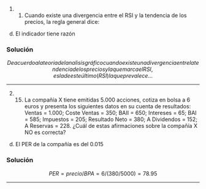 1. 1. Cuando existe una divergencia entre el RSI y la tendencia de los precios, la regla
general dice:

```{=html}
<!-- -->
```

d) El indicador tiene razón

::: {.callout-tip collapse="true"}
### Solución

$$ De acuerdo a la teoria del analisis gráfico cuando existe una divergencia entre la tendencia de los precios y la que marca el RSI, es la de este último (RSI) la que prevalece ... $$
:::

------------------------------------------------------------------------

2. 15. La compañía X tiene emitidas 5.000 acciones, cotiza en bolsa a 6 euros y presenta
los siguientes datos en su cuenta de resultados: Ventas = 1.000; Coste Ventas = 350; BAII
= 650; Intereses = 65; BAI = 585; Impuestos = 205; Resultado Neto = 380; A Dividendos =
152; A Reservas = 228. ¿Cuál de estas afirmaciones sobre la compañía X NO es correcta?

```{=html}
<!-- -->
```

d) El PER de la compañía es del 0.015

::: {.callout-tip collapse="true"}
### Solución

$$ PER = precio / BPA = 6 / (380 / 5000) = 78.95 $$
:::

------------------------------------------------------------------------
